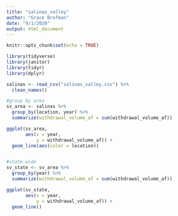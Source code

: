 ```yaml
---
title: "salinas_valley"
author: "Grace Brofman"
date: "9/1/2020"
output: html_document
---
```


```r
knitr::opts_chunk$set(echo = TRUE)
```

```r
library(tidyverse)
library(janitor)
library(tidyr)
library(dplyr)

salinas <- read_csv("salinas_valley.csv") %>% 
  clean_names()

#group by area
sv_area <- salinas %>% 
  group_by(location, year) %>% 
  summarize(withdrawal_volume_af = sum(withdrawal_volume_af))

ggplot(sv_area,
       aes(x = year,
           y = withdrawal_volume_af)) +
  geom_line(aes(color = location))


#state-wide
sv_state <- sv_area %>% 
  group_by(year) %>% 
  summarize(withdrawal_volume_af = sum(withdrawal_volume_af))

ggplot(sv_state,
       aes(x = year,
           y = withdrawal_volume_af)) +
  geom_line()

```

